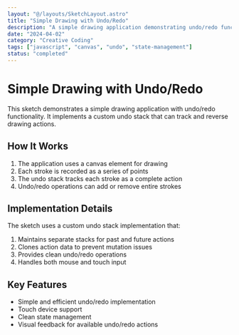 ```yaml
---
layout: "@/layouts/SketchLayout.astro"
title: "Simple Drawing with Undo/Redo"
description: "A simple drawing application demonstrating undo/redo functionality using a custom undo stack implementation"
date: "2024-04-02"
category: "Creative Coding"
tags: ["javascript", "canvas", "undo", "state-management"]
status: "completed"
---
```



# Simple Drawing with Undo/Redo

This sketch demonstrates a simple drawing application with undo/redo functionality. It implements a custom undo stack that can track and reverse drawing actions.

<div class="interactive-component">
  <UndoTechniqueSketch />
</div>

## How It Works

1. The application uses a canvas element for drawing
2. Each stroke is recorded as a series of points
3. The undo stack tracks each stroke as a complete action
4. Undo/redo operations can add or remove entire strokes

## Implementation Details

The sketch uses a custom undo stack implementation that:

1. Maintains separate stacks for past and future actions
2. Clones action data to prevent mutation issues
3. Provides clean undo/redo operations
4. Handles both mouse and touch input

## Key Features

- Simple and efficient undo/redo implementation
- Touch device support
- Clean state management
- Visual feedback for available undo/redo actions
